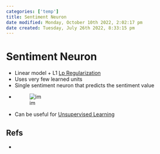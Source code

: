 ```yaml
---
categories: ['temp']
title: Sentiment Neuron
date modified: Monday, October 10th 2022, 2:02:17 pm
date created: Tuesday, July 26th 2022, 8:33:15 pm
---
```


# Sentiment Neuron
- Linear model + L1 [Lp Regularization](Lp%20Regularization.qmd)
- Uses very few learned units
- Single sentiment neuron that predicts the sentiment value
- ![im](images/Pasted%20image%2020220425233333.png)
- Can be useful for [Unsupervised Learning](Unsupervised%20Learning.qmd)

## Refs
- [](https://openai.com/blog/unsupervised-sentiment-neuron/#methodology)



